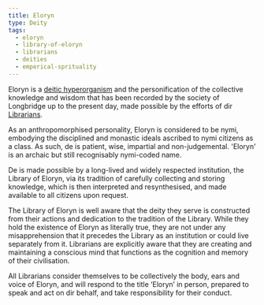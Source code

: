 ```yaml
---
title: Eloryn
type: Deity
tags:
  - eloryn
  - library-of-eloryn
  - librarians
  - deities
  - emperical-sprituality
---
```


Eloryn is a [deitic hyperorganism](lore:empirical-sprirituality) and the
personification of the collective knowledge and wisdom that has been recorded
by the society of Longbridge up to the present day, made possible by the
efforts of dir [Librarians](location:library-of-eloryn#librarians).

As an anthropomorphised personality, Eloryn is considered to be nymi, embodying
the disciplined and monastic ideals ascribed to nymi citizens as a class. As
such, de is patient, wise, impartial and non-judgemental. 'Eloryn' is an
archaic but still recognisably nymi-coded name.

De is made possible by a long-lived and widely respected institution, the
Library of Eloryn, via its tradition of carefully collecting and storing
knowledge, which is then interpreted and resynthesised, and made available to
all citizens upon request.

The Library of Eloryn is well aware that the deity they serve is constructed
from their actions and dedication to the tradition of the Library. While they
hold the existence of Eloryn as literally true, they are not under any
misapprehension that it precedes the Library as an institution or could live
separately from it. Librarians are explicitly aware that they are creating and
maintaining a conscious mind that functions as the cognition and memory of
their civilisation.

All Librarians consider themselves to be collectively the body, ears and voice
of Eloryn, and will respond to the title ‘Eloryn’ in person, prepared to speak
and act on dir behalf, and take responsibility for their conduct.

